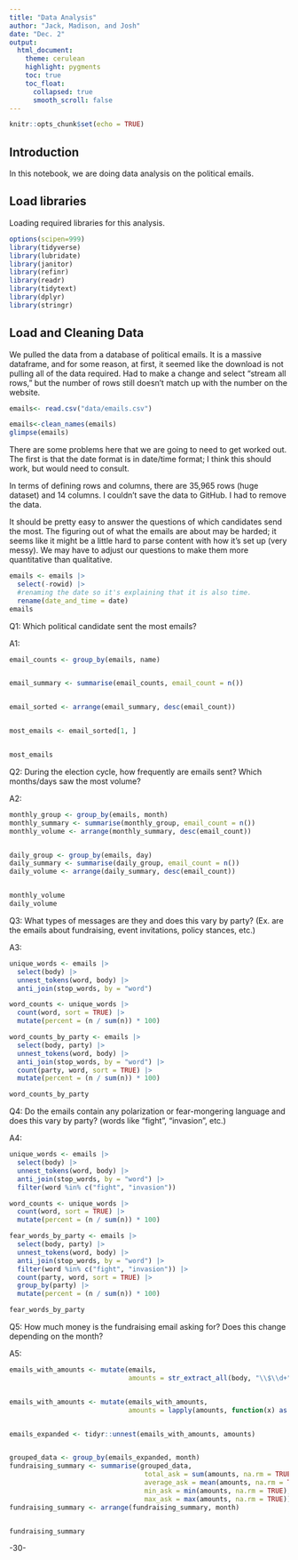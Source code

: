 ```yaml
---
title: "Data Analysis"
author: "Jack, Madison, and Josh"
date: "Dec. 2"
output:
  html_document:
    theme: cerulean
    highlight: pygments
    toc: true
    toc_float:
      collapsed: true
      smooth_scroll: false
---
```


```r
knitr::opts_chunk$set(echo = TRUE)
```

## Introduction 

In this notebook, we are doing data analysis on the political emails.

## Load libraries

Loading required libraries for this analysis.

```r
options(scipen=999)
library(tidyverse)
library(lubridate)
library(janitor)
library(refinr)
library(readr)
library(tidytext)
library(dplyr)
library(stringr)
```

## Load and Cleaning Data

We pulled the data from a database of political emails. It is a massive dataframe, and for some reason, at first, it seemed like the download is not pulling all of the data required. Had to make a change and select "stream all rows," but the number of rows still doesn't match up with the number on the website.

```r
emails<- read.csv("data/emails.csv")
```

```r
emails<-clean_names(emails)
glimpse(emails)
```
There are some problems here that we are going to need to get worked out. The first is that the date format is in date/time format; I think this should work, but would need to consult.

In terms of defining rows and columns, there are 35,965 rows (huge dataset) and 14 columns. I couldn't save the data to GitHub. I had to remove the data.

It should be pretty easy to answer the questions of which candidates send the most. The figuring out of what the emails are about may be harded; it seems like it might be a little hard to parse content with how it's set up (very messy). We may have to adjust our questions to make them more quantitative than qualitative.

```r
emails <- emails |> 
  select(-rowid) |> 
  #renaming the date so it's explaining that it is also time.
  rename(date_and_time = date)
emails
```

Q1: Which political candidate sent the most emails?

A1:

```r
email_counts <- group_by(emails, name)


email_summary <- summarise(email_counts, email_count = n())


email_sorted <- arrange(email_summary, desc(email_count))


most_emails <- email_sorted[1, ]


most_emails

```

Q2: During the election cycle, how frequently are emails sent? Which months/days saw the most volume?

A2:

```r

monthly_group <- group_by(emails, month)
monthly_summary <- summarise(monthly_group, email_count = n())
monthly_volume <- arrange(monthly_summary, desc(email_count))


daily_group <- group_by(emails, day)
daily_summary <- summarise(daily_group, email_count = n())
daily_volume <- arrange(daily_summary, desc(email_count))


monthly_volume
daily_volume

```

Q3: What types of messages are they and does this vary by party? (Ex. are the emails about fundraising, event invitations, policy stances, etc.)

A3:

```r
unique_words <- emails |>
  select(body) |>
  unnest_tokens(word, body) |>
  anti_join(stop_words, by = "word")

word_counts <- unique_words |>
  count(word, sort = TRUE) |>
  mutate(percent = (n / sum(n)) * 100)

word_counts_by_party <- emails |>
  select(body, party) |>
  unnest_tokens(word, body) |>
  anti_join(stop_words, by = "word") |>
  count(party, word, sort = TRUE) |>
  mutate(percent = (n / sum(n)) * 100)

word_counts_by_party
```

Q4: Do the emails contain any polarization or fear-mongering language and does this vary by party? (words like “fight”, “invasion”, etc.)

A4:

```r
unique_words <- emails |>
  select(body) |>
  unnest_tokens(word, body) |>
  anti_join(stop_words, by = "word") |>
  filter(word %in% c("fight", "invasion"))

word_counts <- unique_words |>
  count(word, sort = TRUE) |>
  mutate(percent = (n / sum(n)) * 100)

fear_words_by_party <- emails |>
  select(body, party) |>
  unnest_tokens(word, body) |>
  anti_join(stop_words, by = "word") |>
  filter(word %in% c("fight", "invasion")) |>
  count(party, word, sort = TRUE) |>
  group_by(party) |>
  mutate(percent = (n / sum(n)) * 100)

fear_words_by_party
```

Q5: How much money is the fundraising email asking for? Does this change depending on the month?

A5:

```r
emails_with_amounts <- mutate(emails, 
                              amounts = str_extract_all(body, "\\$\\d+"))


emails_with_amounts <- mutate(emails_with_amounts, 
                              amounts = lapply(amounts, function(x) as.numeric(str_remove_all(x, "\\$"))))


emails_expanded <- tidyr::unnest(emails_with_amounts, amounts)


grouped_data <- group_by(emails_expanded, month)
fundraising_summary <- summarise(grouped_data,
                                  total_ask = sum(amounts, na.rm = TRUE),
                                  average_ask = mean(amounts, na.rm = TRUE),
                                  min_ask = min(amounts, na.rm = TRUE),
                                  max_ask = max(amounts, na.rm = TRUE))
fundraising_summary <- arrange(fundraising_summary, month)


fundraising_summary

```
-30-
